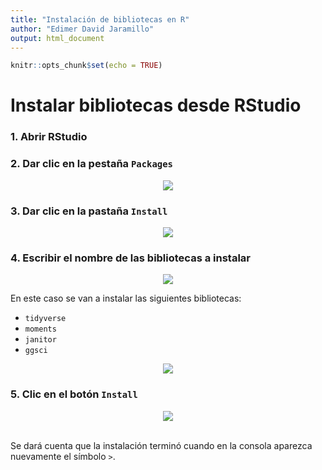 ```yaml
---
title: "Instalación de bibliotecas en R"
author: "Edimer David Jaramillo"
output: html_document
---
```


```r
knitr::opts_chunk$set(echo = TRUE)
```

# Instalar bibliotecas desde RStudio

### 1. Abrir RStudio

### 2. Dar clic en la pestaña **`Packages`**

<center>
<img src = "img/guide01.PNG" />
</center>

### 3. Dar clic en la pastaña **`Install`**

<center>
<img src = "img/guide02.PNG" />
</center>

### 4. Escribir el nombre de las bibliotecas a instalar

<center>
<img src = "img/guide03.PNG" />
</center>

En este caso se van a instalar las siguientes bibliotecas:

- `tidyverse`
- `moments`
- `janitor`
- `ggsci`

<center>
<img src = "img/guide04.PNG" />
</center>

### 5. Clic en el botón **`Install`**

<center>
<img src = "img/guide05.PNG" />
</center>
<br>
Se dará cuenta que la instalación terminó cuando en la consola aparezca nuevamente el símbolo `>`.